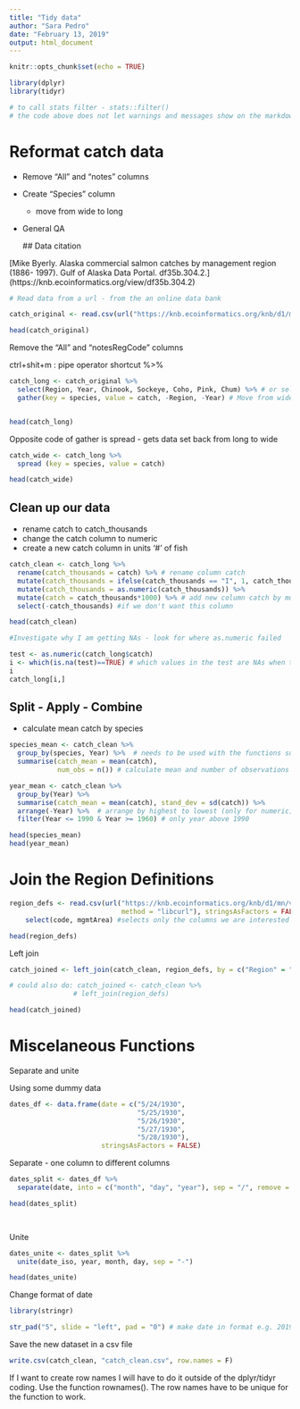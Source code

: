 ```yaml
---
title: "Tidy data"
author: "Sara Pedro"
date: "February 13, 2019"
output: html_document
---
```


```r
knitr::opts_chunk$set(echo = TRUE)
```

```r
library(dplyr)
library(tidyr)

# to call stats filter - stats::filter()
# the code above does not let warnings and messages show on the markdown version
```


# Reformat catch data

* Remove "All" and "notes" columns
* Create "Species" column
    - move from wide to long
* General QA

    ## Data citation

[Mike Byerly. Alaska commercial salmon catches by management region (1886- 1997). Gulf of Alaska Data Portal. df35b.304.2.] (https://knb.ecoinformatics.org/view/df35b.304.2)



```r

# Read data from a url - from the an online data bank

catch_original <- read.csv(url("https://knb.ecoinformatics.org/knb/d1/mn/v2/object/df35b.302.1", method = "libcurl"), stringsAsFactors = FALSE)

head(catch_original)

```

Remove the "All" and "notesRegCode" columns

ctrl+shit+m : pipe operator shortcut %>% 

```r

catch_long <- catch_original %>%
  select(Region, Year, Chinook, Sockeye, Coho, Pink, Chum) %>% # or select(-All,-notesRegCode)
  gather(key = species, value = catch, -Region, -Year) # Move from wide to long; Region and                                                             Year are not going to be gathered                                                               into the species and catch columns


head(catch_long)

```


Opposite code of gather is spread - gets data set back from long to wide

```r
catch_wide <- catch_long %>% 
  spread (key = species, value = catch)

head(catch_wide)

```

## Clean up our data

* rename catch to catch_thousands
* change the catch column to numeric
* create a new catch column in units '#' of fish

```r
catch_clean <- catch_long %>% 
  rename(catch_thousands = catch) %>% # rename column catch
  mutate(catch_thousands = ifelse(catch_thousands == "I", 1, catch_thousands)) %>% # replace                                      the "I" mistake in row 401 (error found below) for 1. Keep                                       the other rows
  mutate(catch_thousands = as.numeric(catch_thousands)) %>%
  mutate(catch = catch_thousands*1000) %>% # add new column catch by multiplying                                                            catch_thousands by 1000
  select(-catch_thousands) #if we don't want this column

head(catch_clean)

```



```r
#Investigate why I am getting NAs - look for where as.numeric failed 

test <- as.numeric(catch_long$catch)
i <- which(is.na(test)==TRUE) # which values in the test are NAs when tured to numeric
i
catch_long[i,]

```

## Split - Apply - Combine

* calculate mean catch by species

```r

species_mean <- catch_clean %>% 
  group_by(species, Year) %>%  # needs to be used with the functions summarize or mutate
  summarise(catch_mean = mean(catch), 
            num_obs = n()) # calculate mean and number of observations

year_mean <- catch_clean %>% 
  group_by(Year) %>% 
  summarise(catch_mean = mean(catch), stand_dev = sd(catch)) %>% 
  arrange(-Year) %>%  # arrange by highest to lowest (only for numeric). Could use desc() to                            change the order of species (categorical or numeric)
  filter(Year <= 1990 & Year >= 1960) # only year above 1990

head(species_mean)
head(year_mean)

```


# Join the Region Definitions

```r
region_defs <- read.csv(url("https://knb.ecoinformatics.org/knb/d1/mn/v2/object/df35b.303.1",
                            method = "libcurl"), stringsAsFactors = FALSE) %>% 
    select(code, mgmtArea) #selects only the columns we are interested in

head(region_defs)
```

Left join

```r
catch_joined <- left_join(catch_clean, region_defs, by = c("Region" = "code"))

# could also do: catch_joined <- catch_clean %>%
                # left_join(region_defs)

head(catch_joined)
```


# Miscelaneous Functions

Separate and unite

Using some dummy data 
 
```r
dates_df <- data.frame(date = c("5/24/1930",
                                "5/25/1930",
                                "5/26/1930",
                                "5/27/1930",
                                "5/28/1930"),
                       stringsAsFactors = FALSE)
```


Separate - one column to different columns

```r
dates_split <- dates_df %>% 
  separate(date, into = c("month", "day", "year"), sep = "/", remove = F) #remove equals false                                                                 will keep the original column

head(dates_split)

  
```


Unite


```r
dates_unite <- dates_split %>% 
  unite(date_iso, year, month, day, sep = "-")

head(dates_unite)
```

Change format of date

```r
library(stringr)

str_pad("5", slide = "left", pad = "0") # make date in format e.g. 2019/05/10 instead of                                                 2019/5/10

```

Save the new dataset in a csv file

```r

write.csv(catch_clean, "catch_clean.csv", row.names = F)

```

If I want to create row names I will have to do it outside of the dplyr/tidyr coding. Use the function rownames(). The row names have to be unique for the function to work.


